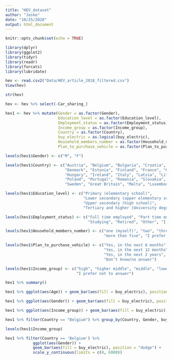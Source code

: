 ---
title: "HEV_dataset"
author: "Jaske"
date: "10/25/2020"
output: html_document
---

```{r setup, include=FALSE}
knitr::opts_chunk$set(echo = TRUE)
```

```{r}
library(dplyr)
library(ggplot2)
library(tidyr)
library(readr)
library(forcats)
library(lubridate)
```
```{r}
hev <- read.csv2("Data/HEV_article_2018_filtered.csv")
View(hev)
```

```{r}
str(hev)
```

```{r}
hev <- hev %>% select(-Car_sharing_)

hev1 <- hev %>% mutate(Gender = as.factor(Gender),
                       Education_level = as.factor(Education_level),
                       Employment_status = as.factor(Employment_status),
                       Income_group = as.factor(Income_group),
                       Country = as.factor(Country),
                       buy_electric = as.logical(buy_electric),
                       Household_members_number = as.factor(Household_members_number),
                       Plan_to_purchase_vehicle = as.factor(Plan_to_purchase_vehicle))

```

```{r}
levels(hev1$Gender) <- c("M", "F")

levels(hev1$Country) <- c("Austria", "Belgium", "Bulgaria", "Croatia", "Czech Republic",
                          "Denmark", "Estonia", "Finland", "France", "Germany", "Greece",
                          "Hungary", "Ireland", "Italy", "Latvia", "Lithuania", "Netherlands",
                          "Poland", "Portugal", "Romania", "Slovakia", "Slovenia", "Spain",
                          "Sweden", "Great Britain", "Malta", "Luxembourg", "Cyprus")

levels(hev1$Education_level) <- c("Primary (elementary school)", 
                                  "Lower secondary (upper elementary school)", 
                                  "Upper secondary (high school)", 
                                  "Tertiary and higher (University degree or PhD)")

levels(hev1$Employment_status) <- c("Full time employed", "Part time employed", "Unemployed",
                                    "Studying", "Retired", "Other", "I prefer not to answer")

levels(hev1$Household_members_number) <- c("one (myself)", "two", "three", "four", "five", 
                                           "more than five", "I prefer not to answer")

levels(hev1$Plan_to_purchase_vehicle) <- c("Yes, in the next 6 months",
                                           "Yes, in the next 12 months",
                                           "Yes, in the next 2 years", "No", 
                                           "Don’t know/no answer")

levels(hev1$Income_group) <- c("high", "higher middle", "middle", "lower middle", "low", 
                               "I prefer not to answer")

```

```{r}
hev1 %>% summary()
```

```{r}
hev1 %>% ggplot(aes(Age)) + geom_bar(aes(fill = buy_electric), position = "fill")
```

```{r}
hev1 %>% ggplot(aes(Gender)) + geom_bar(aes(fill = buy_electric), position = "dodge")
```

```{r}
hev1 %>% ggplot(aes(Income_group)) + geom_bar(aes(fill = buy_electric), position = "dodge")
```
```{r}
hev1 %>% filter(Country == "Belgium") %>% group_by(Country, Gender, buy_electric) %>% summarise(n = n(), median(Age)) %>% arrange(desc(n))
```

```{r}
levels(hev1$Income_group)
```

```{r}
hev1 %>% filter(Country == 'Belgium') %>% 
            ggplot(aes(Gender)) + 
            geom_bar(aes(fill = buy_electric), position = "dodge") +
            scale_y_continuous(limits = c(0, 6000))
```

